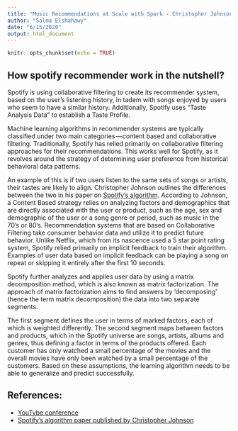 ```yaml
---
title: "Music Recommendations at Scale with Spark - Christopher Johnson (Spotify)"
author: "Salma Elshahawy"
date: "6/15/2020"
output: html_document
---
```


```r
knitr::opts_chunk$set(echo = TRUE)
```


## How spotify recommender work in the nutshell?

Spotify is using collaborative filtering to create its recommender system, based on the user’s listening history, in tadem with songs enjoyed by users who seem to have a similar history. Additionally, Spotify uses “Taste Analysis Data” to establish a Taste Profile.

Machine learning algorithms in recommender systems are typically classified under two main categories — content based and collaborative filtering. Traditionally, Spotify has relied primarily on collaborative filtering approaches for their recommendations. This works well for Spotify, as it revolves around the strategy of determining user preference from historical behavioral data patterns. 

An example of this is if two users listen to the same sets of songs or artists, their tastes are likely to align. Christopher Johnson outlines the differences between the two in his paper on [Spotify’s algorithm](https://web.stanford.edu/~rezab/nips2014workshop/submits/logmat.pdf). According to Johnson, a Content Based strategy relies on analyzing factors and demographics that are directly associated with the user or product, such as the age, sex and demographic of the user or a song genre or period, such as music in the 70’s or 80’s. Recommendation systems that are based on Collaborative Filtering take consumer behavior data and utilize it to predict future behavior. Unlike Netflix, which from its nascence used a 5 star point rating system, Spotify relied primarily on implicit feedback to train their algorithm. Examples of user data based on implicit feedback can be playing a song on repeat or skipping it entirely after the first 10 seconds.

Spotify further analyzes and applies user data by using a matrix decomposition method, which is also known as matrix factorization. The approach of matrix factorization aims to find answers by ‘decomposing’ (hence the term matrix decomposition) the data into two separate segments. 

The first segment defines the user in terms of marked factors, each of which is weighted differently. The second segment maps between factors and products, which in the Spotify universe are songs, artists, albums and genres, thus defining a factor in terms of the products offered. Each customer has only watched a small percentage of the movies and the overall movies have only been watched by a small percentage of the customers. Based on these assumptions, the learning algorithm needs to be able to generalize and predict successfully.


## References:

- [YouTybe conference](https://www.youtube.com/watch?v=3LBgiFch4_g)
- [Spotify’s algorithm paper published by Christopher Johnson](https://web.stanford.edu/~rezab/nips2014workshop/submits/logmat.pdf)